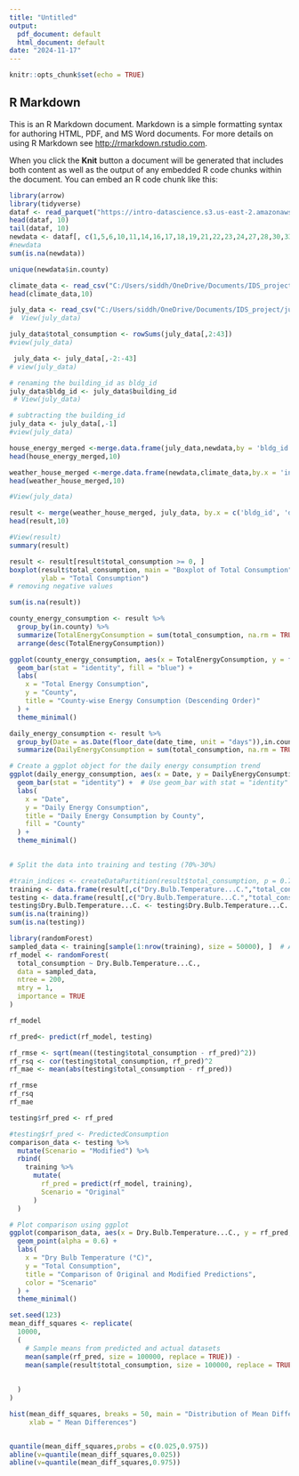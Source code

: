 ---
title: "Untitled"
output:
  pdf_document: default
  html_document: default
date: "2024-11-17"
---

```{r setup, include=FALSE}
knitr::opts_chunk$set(echo = TRUE)
```

## R Markdown

This is an R Markdown document. Markdown is a simple formatting syntax for authoring HTML, PDF, and MS Word documents. For more details on using R Markdown see <http://rmarkdown.rstudio.com>.

When you click the **Knit** button a document will be generated that includes both content as well as the output of any embedded R code chunks within the document. You can embed an R code chunk like this:

```{r}
library(arrow)
library(tidyverse)
dataf <- read_parquet("https://intro-datascience.s3.us-east-2.amazonaws.com/SC-data/static_house_info.parquet")
head(dataf, 10)
tail(dataf, 10)
newdata <- dataf[, c(1,5,6,10,11,14,16,17,18,19,21,22,23,24,27,28,30,33,40,41,42,45,46,57,58,60,67,68,69,70,81,92,93,94,96,108,120,122,127,154,155,156,165)]
#newdata
sum(is.na(newdata))
```
```{r}
unique(newdata$in.county)

```

```{r}
climate_data <- read_csv("C:/Users/siddh/OneDrive/Documents/IDS_project/julyweather_data_updated1.csv")
head(climate_data,10)

```
```{r}
july_data <- read_csv("C:/Users/siddh/OneDrive/Documents/IDS_project/july_data.csv")
#  View(july_data)
```
```{r}
july_data$total_consumption <- rowSums(july_data[,2:43])
#view(july_data)
```

```{r}
 july_data <- july_data[,-2:-43]
# view(july_data)
```

```{r}
# renaming the building_id as bldg_id
july_data$bldg_id <- july_data$building_id
 # View(july_data)
```

```{r}
# subtracting the building_id
july_data <- july_data[,-1]
#view(july_data)
```

```{r}
house_energy_merged <-merge.data.frame(july_data,newdata,by = 'bldg_id', sort = TRUE, all = FALSE)
head(house_energy_merged,10)
```
```{r}
weather_house_merged <-merge.data.frame(newdata,climate_data,by.x = 'in.county',by.y = 'county_code', sort = TRUE, all = FALSE)
head(weather_house_merged,10)
```

```{r}

#View(july_data)

```


```{r}

result <- merge(weather_house_merged, july_data, by.x = c('bldg_id', 'date_time'), by.y = c('bldg_id', 'time'), all = FALSE)
head(result,10)
```
```{r}

#View(result)
summary(result)
```

```{r}

result <- result[result$total_consumption >= 0, ]
boxplot(result$total_consumption, main = "Boxplot of Total Consumption", 
        ylab = "Total Consumption")
# removing negative values 

```
```{r}
sum(is.na(result))

```

```{r}
county_energy_consumption <- result %>%
  group_by(in.county) %>%
  summarize(TotalEnergyConsumption = sum(total_consumption, na.rm = TRUE)) %>%
  arrange(desc(TotalEnergyConsumption))

ggplot(county_energy_consumption, aes(x = TotalEnergyConsumption, y = fct_reorder(in.county, desc(TotalEnergyConsumption)))) +
  geom_bar(stat = "identity", fill = "blue") +
  labs(
    x = "Total Energy Consumption",
    y = "County",
    title = "County-wise Energy Consumption (Descending Order)"
  ) +
  theme_minimal()
```

```{r}

daily_energy_consumption <- result %>%
  group_by(Date = as.Date(floor_date(date_time, unit = "days")),in.county) %>%
  summarize(DailyEnergyConsumption = sum(total_consumption, na.rm = TRUE))

# Create a ggplot object for the daily energy consumption trend
ggplot(daily_energy_consumption, aes(x = Date, y = DailyEnergyConsumption,fill = in.county)) +
  geom_bar(stat = "identity") +  # Use geom_bar with stat = "identity" for actual values
  labs(
    x = "Date",
    y = "Daily Energy Consumption",
    title = "Daily Energy Consumption by County",
    fill = "County"
  ) +
  theme_minimal()
 
```

```{r}
# Split the data into training and testing (70%-30%)

#train_indices <- createDataPartition(result$total_consumption, p = 0.7, list = FALSE)
training <- data.frame(result[,c("Dry.Bulb.Temperature...C.","total_consumption")])
testing <- data.frame(result[,c("Dry.Bulb.Temperature...C.","total_consumption") ])
testing$Dry.Bulb.Temperature...C. <- testing$Dry.Bulb.Temperature...C. + 5.0
sum(is.na(training))
sum(is.na(testing))
```

```{r}
library(randomForest)
sampled_data <- training[sample(1:nrow(training), size = 50000), ]  # Adjust size as needed
rf_model <- randomForest(
  total_consumption ~ Dry.Bulb.Temperature...C.,
  data = sampled_data,
  ntree = 200,
  mtry = 1,
  importance = TRUE
)

rf_model
```

```{r}
rf_pred<- predict(rf_model, testing)

rf_rmse <- sqrt(mean((testing$total_consumption - rf_pred)^2))
rf_rsq <- cor(testing$total_consumption, rf_pred)^2
rf_mae <- mean(abs(testing$total_consumption - rf_pred))

rf_rmse
rf_rsq
rf_mae
```

```{r}
testing$rf_pred <- rf_pred

#testing$rf_pred <- PredictedConsumption
comparison_data <- testing %>%
  mutate(Scenario = "Modified") %>%
  rbind(
    training %>%
      mutate(
        rf_pred = predict(rf_model, training),
        Scenario = "Original"
      )
  )

# Plot comparison using ggplot
ggplot(comparison_data, aes(x = Dry.Bulb.Temperature...C., y = rf_pred, color = Scenario)) +
  geom_point(alpha = 0.6) +
  labs(
    x = "Dry Bulb Temperature (°C)",
    y = "Total Consumption",
    title = "Comparison of Original and Modified Predictions",
    color = "Scenario"
  ) +
  theme_minimal()
```

```{r}
set.seed(123)
mean_diff_squares <- replicate(
  10000,
  (
    # Sample means from predicted and actual datasets
    mean(sample(rf_pred, size = 100000, replace = TRUE)) -
    mean(sample(result$total_consumption, size = 100000, replace = TRUE))
    
    
  )
)

```

```{r}

hist(mean_diff_squares, breaks = 50, main = "Distribution of Mean Differences ", 
     xlab = " Mean Differences")


quantile(mean_diff_squares,probs = c(0.025,0.975))
abline(v=quantile(mean_diff_squares,0.025))
abline(v=quantile(mean_diff_squares,0.975))
```